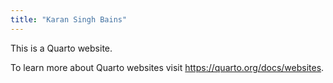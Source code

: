 ```yaml
---
title: "Karan Singh Bains"
---
```


This is a Quarto website.

To learn more about Quarto websites visit <https://quarto.org/docs/websites>.
